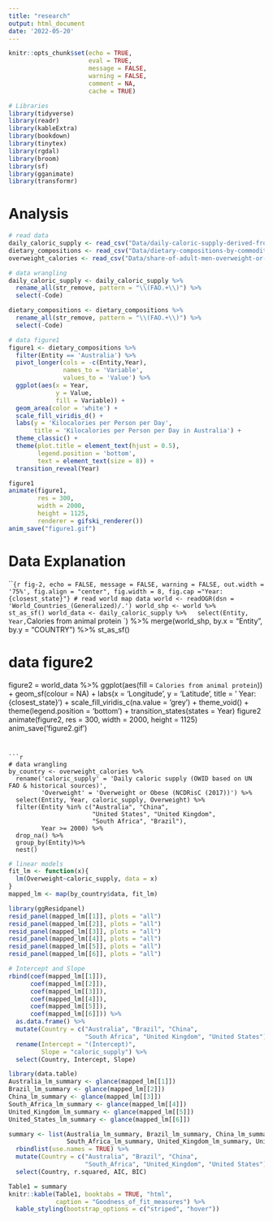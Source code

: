 ```yaml
---
title: "research"
output: html_document
date: '2022-05-20'
---
```


```r
knitr::opts_chunk$set(echo = TRUE,
                      eval = TRUE,
                      message = FALSE, 
                      warning = FALSE,
                      comment = NA,
                      cache = TRUE)
```


```r
# Libraries
library(tidyverse)
library(readr)
library(kableExtra)
library(bookdown)
library(tinytex)
library(rgdal)
library(broom)
library(sf)
library(gganimate)
library(transformr)
```


# Analysis

```r
# read data
daily_caloric_supply <- read_csv("Data/daily-caloric-supply-derived-from-carbohydrates-protein-and-fat.csv")
dietary_compositions <- read_csv("Data/dietary-compositions-by-commodity-group.csv")
overweight_calories <- read_csv("Data/share-of-adult-men-overweight-or-obese-vs-daily-supply-of-calories.csv")
```


```r
# data wrangling
daily_caloric_supply <- daily_caloric_supply %>%
  rename_all(str_remove, pattern = "\\(FAO.+\\)") %>%
  select(-Code)

dietary_compositions <- dietary_compositions %>%
  rename_all(str_remove, pattern = "\\(FAO.+\\)") %>%
  select(-Code)
```


```r
# data figure1
figure1 <- dietary_compositions %>% 
  filter(Entity == 'Australia') %>% 
  pivot_longer(cols = -c(Entity,Year),
               names_to = 'Variable',
               values_to = 'Value') %>% 
  ggplot(aes(x = Year,
             y = Value,
             fill = Variable)) +
  geom_area(color = 'white') +
  scale_fill_viridis_d() +
  labs(y = 'Kilocalories per Person per Day',
       title = 'Kilocalories per Person per Day in Australia') +
  theme_classic() +
  theme(plot.title = element_text(hjust = 0.5),
        legend.position = 'bottom',
        text = element_text(size = 8)) +
  transition_reveal(Year)

figure1
animate(figure1,
        res = 300,
        width = 2000,
        height = 1125,
        renderer = gifski_renderer())
anim_save("figure1.gif")
```


# Data Explanation



```{r fig-2, echo = FALSE, message = FALSE, warning = FALSE, out.width = '75%', fig.align = "center", fig.width = 8, fig.cap ="Year: {closest_state}"}
# read world map data
world <- readOGR(dsn = 'World_Countries_(Generalized)/.')
world_shp <- world %>% 
  st_as_sf()
world_data <- daily_caloric_supply %>%
  select(Entity, Year, `Calories from animal protein `) %>%
  merge(world_shp,
        by.x = "Entity",
        by.y = "COUNTRY") %>% 
  st_as_sf()

# data figure2
figure2 = world_data %>%
  ggplot(aes(fill = `Calories from animal protein `)) +
  geom_sf(colour = NA) +
  labs(x = 'Longitude',
       y = 'Latitude',
       title = '  Year: {closest_state}') +
  scale_fill_viridis_c(na.value = 'grey') +
  theme_void() +
  theme(legend.position = 'bottom') +
  transition_states(states = Year)
figure2
animate(figure2,
        res = 300,
        width = 2000,
        height = 1125)
anim_save('figure2.gif')
```


```r
# data wrangling
by_country <- overweight_calories %>% 
  rename('caloric_supply' = 'Daily caloric supply (OWID based on UN FAO & historical sources)',
         'Overweight' = 'Overweight or Obese (NCDRisC (2017))') %>% 
  select(Entity, Year, caloric_supply, Overweight) %>%
  filter(Entity %in% c("Australia", "China",
                       "United States", "United Kingdom",
                       "South Africa", "Brazil"),
         Year >= 2000) %>%
  drop_na() %>%
  group_by(Entity)%>%
  nest()
```


```r
# linear models
fit_lm <- function(x){
  lm(Overweight~caloric_supply, data = x)
}
mapped_lm <- map(by_country$data, fit_lm)
```


```r
library(ggResidpanel)
resid_panel(mapped_lm[[1]], plots = "all")
resid_panel(mapped_lm[[2]], plots = "all")
resid_panel(mapped_lm[[3]], plots = "all")
resid_panel(mapped_lm[[4]], plots = "all")
resid_panel(mapped_lm[[5]], plots = "all")
resid_panel(mapped_lm[[6]], plots = "all")
```


```r
# Intercept and Slope
rbind(coef(mapped_lm[[1]]),
      coef(mapped_lm[[2]]),
      coef(mapped_lm[[3]]),
      coef(mapped_lm[[4]]),
      coef(mapped_lm[[5]]),
      coef(mapped_lm[[6]])) %>%
  as.data.frame() %>%
  mutate(Country = c("Australia", "Brazil", "China", 
                     "South Africa", "United Kingdom", "United States")) %>%
  rename(Intercept = "(Intercept)",
         Slope = "caloric_supply") %>%
  select(Country, Intercept, Slope)
```


```r
library(data.table)
Australia_lm_summary <- glance(mapped_lm[[1]])
Brazil_lm_summary <- glance(mapped_lm[[2]])
China_lm_summary <- glance(mapped_lm[[3]])
South_Africa_lm_summary <- glance(mapped_lm[[4]])
United_Kingdom_lm_summary <- glance(mapped_lm[[5]])
United_States_lm_summary <- glance(mapped_lm[[6]])

summary <- list(Australia_lm_summary, Brazil_lm_summary, China_lm_summary, 
                South_Africa_lm_summary, United_Kingdom_lm_summary, United_States_lm_summary) %>%
  rbindlist(use.names = TRUE) %>%
  mutate(Country = c("Australia", "Brazil", "China",
                     "South_Africa", "United_Kingdom", "United States")) %>%
  select(Country, r.squared, AIC, BIC) 
```


```r
Table1 = summary
knitr::kable(Table1, booktabs = TRUE, "html",
             caption = "Goodness_of_fit_measures") %>%
  kable_styling(bootstrap_options = c("striped", "hover"))
```